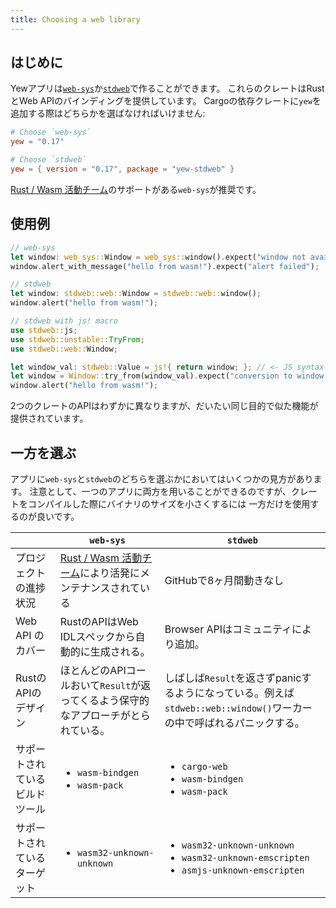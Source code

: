 ```yaml
---
title: Choosing a web library
---
```

## はじめに

Yewアプリは[`web-sys`](https://docs.rs/web-sys)か[`stdweb`](https://docs.rs/stdweb)で作ることができます。
これらのクレートはRustとWeb APIのバインディングを提供しています。
Cargoの依存クレートに`yew`を追加する際はどちらかを選ばなければいけません:

```toml
# Choose `web-sys`
yew = "0.17"

# Choose `stdweb`
yew = { version = "0.17", package = "yew-stdweb" }
```

[Rust / Wasm 活動チーム](https://rustwasm.github.io/)のサポートがある`web-sys`が推奨です。

## 使用例

```rust
// web-sys
let window: web_sys::Window = web_sys::window().expect("window not available");
window.alert_with_message("hello from wasm!").expect("alert failed");

// stdweb
let window: stdweb::web::Window = stdweb::web::window();
window.alert("hello from wasm!");

// stdweb with js! macro
use stdweb::js;
use stdweb::unstable::TryFrom;
use stdweb::web::Window;

let window_val: stdweb::Value = js!{ return window; }; // <- JS syntax inside!
let window = Window::try_from(window_val).expect("conversion to window failed");
window.alert("hello from wasm!");
```

2つのクレートのAPIはわずかに異なりますが、だいたい同じ目的で似た機能が提供されています。

## 一方を選ぶ

アプリに`web-sys`と`stdweb`のどちらを選ぶかにおいてはいくつかの見方があります。
注意として、一つのアプリに両方を用いることができるのですが、クレートをコンパイルした際にバイナリのサイズを小さくするには
一方だけを使用するのが良いです。

<table>
  <thead>
    <tr>
      <th style={{ textAlign: "left" }}></th>
      <th style={{ textAlign: "left" }}><code>web-sys</code>
      </th>
      <th style={{ textAlign: "left" }}><code>stdweb</code>
      </th>
    </tr>
  </thead>
  <tbody>
    <tr>
      <td style={{ textAlign: "left" }}>プロジェクトの進捗状況</td>
      <td style={{ textAlign: "left" }}>
        <a href="https://rustwasm.github.io/">Rust / Wasm 活動チーム</a>により活発にメンテナンスされている
      </td>
      <td style={{ textAlign: "left" }}>GitHubで8ヶ月間動きなし</td>
    </tr>
    <tr>
      <td style={{ textAlign: "left" }}>Web API のカバー</td>
      <td style={{ textAlign: "left" }}>RustのAPIはWeb IDLスペックから自動的に生成される。</td>
      <td style={{ textAlign: "left" }}>Browser APIはコミュニティにより追加。</td>
    </tr>
    <tr>
      <td style={{ textAlign: "left" }}>RustのAPIのデザイン</td>
      <td style={{ textAlign: "left" }}>
        ほとんどのAPIコールおいて<code>Result</code>が返ってくるよう保守的なアプローチがとられている。
      </td>
      <td style={{ textAlign: "left" }}>しばしば<code>Result</code>を返さずpanicするようになっている。例えば <code>stdweb::web::window()</code>ワーカーの中で呼ばれるパニックする。</td>
    </tr>
    <tr>
      <td style={{ textAlign: "left" }}>サポートされているビルドツール</td>
      <td style={{ textAlign: "left" }}>
        <p></p>
        <ul>
          <li><code>wasm-bindgen</code>
          </li>
          <li><code>wasm-pack</code>
          </li>
        </ul>
      </td>
      <td style={{ textAlign: "left" }}>
        <p></p>
        <ul>
          <li><code>cargo-web</code>
          </li>
          <li><code>wasm-bindgen</code>
          </li>
          <li><code>wasm-pack</code>
          </li>
        </ul>
      </td>
    </tr>
    <tr>
      <td style={{ textAlign: "left" }}>サポートされているターゲット</td>
      <td style={{ textAlign: "left" }}>
        <ul>
          <li><code>wasm32-unknown-unknown</code>
          </li>
        </ul>
      </td>
      <td style={{ textAlign: "left" }}>
        <ul>
          <li><code>wasm32-unknown-unknown</code>
          </li>
          <li><code>wasm32-unknown-emscripten</code>
          </li>
          <li><code>asmjs-unknown-emscripten</code>
          </li>
        </ul>
      </td>
    </tr>
  </tbody>
</table>

